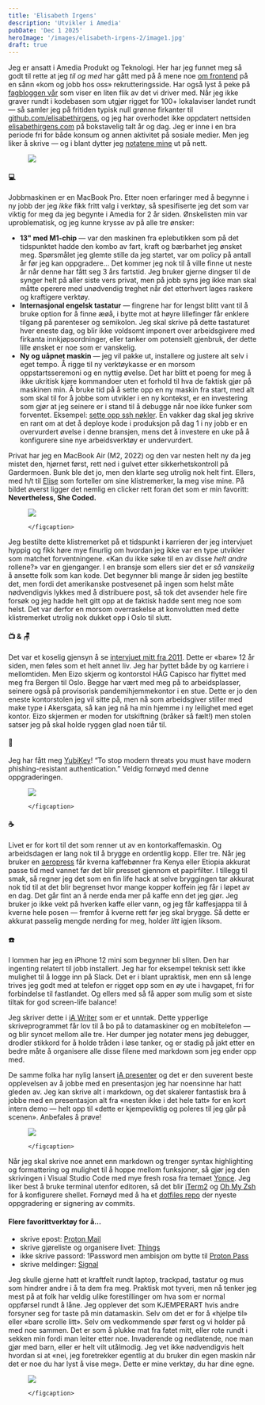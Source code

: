 ```yaml
---
title: 'Elisabeth Irgens'
description: 'Utvikler i Amedia'
pubDate: 'Dec 1 2025'
heroImage: '/images/elisabeth-irgens-2/image1.jpg'
draft: true
---
```









<Question1/>

Jeg er ansatt i Amedia Produkt og Teknologi. Her har jeg funnet meg så godt til rette at jeg _til og med_ har gått med på å mene noe [om frontend](https://www.amedia.no/jobb-hos-oss/frontend-utvikler) på en sånn «kom og jobb hos oss» rekrutteringsside. Har også lyst å peke på [fagbloggen vår](https://amedia.github.io/jotter/) som viser en liten flik av det vi driver med. Når jeg ikke graver rundt i kodebasen som utgjør rigget for 100+ lokalaviser landet rundt — så samler jeg på fritiden typisk null grønne firkanter til [github.com/elisabethirgens](https://github.com/elisabethirgens), og jeg har overhodet ikke oppdatert nettsiden [elisabethirgens.com](https://elisabethirgens.com/) på bokstavelig talt år og dag. Jeg er inne i en bra periode fri for både konsum og annen aktivitet på sosiale medier. Men jeg liker å skrive — og i blant dytter jeg [notatene mine](https://elisabethirgens.github.io/notes/) ut på nett.

<figure>
    <img src='/images/elisabeth-irgens-2/image2.jpg'/>
    <figcaption>
    </figcaption>
</figure>

<Question2/>

#### 💻

Jobbmaskinen er en MacBook Pro. Etter noen erfaringer med å begynne i ny jobb der jeg _ikke_ fikk fritt valg i verktøy, så spesifiserte jeg det som var viktig for meg da jeg begynte i Amedia for 2 år siden. Ønskelisten min var uproblematisk, og jeg kunne krysse av på alle tre ønsker:

- **13" med M1-chip** — var den maskinen fra eplebutikken som på det tidspunktet hadde den kombo av fart, kraft og bærbarhet jeg ønsket meg. Spørsmålet jeg glemte stille da jeg startet, var om policy på antall år før jeg kan oppgradere… Det kommer jeg nok til å ville finne ut neste år når denne har fått seg 3 års fartstid. Jeg bruker gjerne dingser til de synger helt på aller siste vers privat, men på jobb syns jeg ikke man skal måtte operere med unødvendig treghet når det etterhvert lages raskere og kraftigere verktøy.
- **Internasjonal engelsk tastatur** — fingrene har for lengst blitt vant til å bruke option for å finne æøå, i bytte mot at høyre lillefinger får enklere tilgang på parenteser og semikolon. Jeg skal skrive på dette tastaturet hver eneste dag, og blir ikke voldsomt imponert over arbeidsgivere med firkanta innkjøpsordninger, eller tanker om potensielt gjenbruk, der dette lille ønsket er noe som er vanskelig.
- **Ny og uåpnet maskin** — jeg vil pakke ut, installere og justere alt selv i eget tempo. Å rigge til ny verktøykasse er en morsom oppstartsseremoni og en nyttig øvelse. Det har blitt et poeng for meg å ikke ukritisk kjøre kommandoer uten et forhold til hva de faktisk gjør på maskinen min. Å bruke tid på å sette opp en ny maskin fra start, med alt som skal til for å jobbe som utvikler i en ny kontekst, er en investering som gjør at jeg seinere er i stand til å debugge når noe ikke funker som forventet. Eksempel: [sette opp ssh nøkler](https://elisabethirgens.github.io/notes/2022/01/ssh-keys/). En vakker dag skal jeg skrive en rant om at det å deploye kode i produksjon på dag 1 i ny jobb er en overvurdert øvelse i denne bransjen, mens det å investere en uke på å konfigurere sine nye arbeidsverktøy er undervurdert.

Privat har jeg en MacBook Air (M2, 2022) og den var nesten helt ny da jeg mistet den, hjørnet først, rett ned i gulvet etter sikkerhetskontroll på Gardermoen. Bunk ble det jo, men den klarte seg utrolig nok helt fint. Ellers, med h/t til [Elise](https://mineverktoy.com/elise-kristiansen/) som forteller om sine klistremerker, la meg vise mine. På bildet øverst ligger det nemlig en clicker rett foran det som er min favoritt: **Nevertheless, She Coded.**


<figure>
    <img src='/images/elisabeth-irgens-2/image3.jpg'/>
    <figcaption>

    </figcaption>
</figure>


Jeg bestilte dette klistremerket på et tidspunkt i karrieren der jeg intervjuet hyppig og fikk høre mye finurlig om hvordan jeg ikke var en type utvikler som matchet forventningene. «Kan du ikke søke til en av disse _helt andre_ rollene?» var en gjenganger. I en bransje som ellers sier det er _så vanskelig_ å ansette folk som kan kode. Det begynner bli mange år siden jeg bestilte det, men fordi det amerikanske postvesenet på ingen som helst måte nødvendigvis lykkes med å distribuere post, så tok det avsender hele fire forsøk og jeg hadde helt gitt opp at de faktisk hadde sent meg noe som helst. Det var derfor en morsom overraskelse at konvolutten med dette klistremerket utrolig nok dukket opp i Oslo til slutt.

#### 📺 & 🪑

Det var et koselig gjensyn å se [intervjuet mitt fra 2011](https://mineverktoy.com/elisabeth-irgens/). Dette er «bare» 12 år siden, men føles som et helt annet liv. Jeg har byttet både by og karriere i mellomtiden. Men Eizo skjerm og kontorstol HÅG Capisco har flyttet med meg fra Bergen til Oslo. Begge har vært med meg på to arbeidsplasser, seinere også på provisorisk pandemihjemmekontor i en stue. Dette er jo den eneste kontorstolen jeg vil sitte på, men nå som arbeidsgiver stiller med make type i Akersgata, så kan jeg nå ha min hjemme i ny leilighet med eget kontor. Eizo skjermen er moden for utskiftning (bråker så fælt!) men stolen satser jeg på skal holde ryggen glad noen tiår til.

#### 🔑

Jeg har fått meg [YubiKey](https://www.yubico.com/quiz/)! “To stop modern threats you must have modern phishing-resistant authentication.” Veldig fornøyd med denne oppgraderingen.

<figure>
    <img src='/images/elisabeth-irgens-2/image4.jpg'/>
    <figcaption>

    </figcaption>
</figure>

#### ☕️

Livet er for kort til det som renner ut av en kontorkaffemaskin. Og arbeidsdagen er lang nok til å brygge en ordentlig kopp. Eller tre. Når jeg bruker en [aeropress](https://aeropress.com/pages/how-it-works) får kverna kaffebønner fra Kenya eller Etiopia akkurat passe tid med vannet før det blir presset gjennom et papirfilter. I tillegg til smak, så regner jeg det som en fin life hack at selve bryggingen tar akkurat nok tid til at det blir begrenset hvor mange kopper koffein jeg får i løpet av en dag. Det går fint an å nerde enda mer på kaffe enn det jeg gjør. Jeg bruker jo ikke vekt på hverken kaffe eller vann, og jeg får kaffesjappa til å kverne hele posen — fremfor å kverne rett før jeg skal brygge. Så dette er akkurat passelig mengde nerding for meg, holder _litt_ igjen liksom.

#### ☎️

I lommen har jeg en iPhone 12 mini som begynner bli sliten. Den har ingenting relatert til jobb installert. Jeg har for eksempel teknisk sett ikke mulighet til å logge inn på Slack. Det er i blant upraktisk, men enn så lenge trives jeg godt med at telefon er rigget opp som en øy ute i havgapet, fri for forbindelse til fastlandet. Og ellers med så få apper som mulig som et siste tiltak for god screen-life balance!

<Question3/>

Jeg skriver dette i [iA Writer](https://ia.net/writer) som er et unntak. Dette ypperlige skriveprogrammet får lov til å bo på to datamaskiner og en mobiltelefon — og blir syncet mellom alle tre. Her dumper jeg notater mens jeg debugger, drodler stikkord for å holde tråden i løse tanker, og er stadig på jakt etter en bedre måte å organisere alle disse filene med markdown som jeg ender opp med.

De samme folka har nylig lansert [iA presenter](https://ia.net/presenter) og det er den suverent beste opplevelsen av å jobbe med en presentasjon jeg har noensinne har hatt gleden av. Jeg kan skrive alt i markdown, og det skalerer fantastisk bra å jobbe med en presentasjon alt fra «nesten ikke i det hele tatt» for en kort intern demo — helt opp til «dette er kjempeviktig og poleres til jeg går på scenen». Anbefales å prøve!

<figure>
    <img src='/images/elisabeth-irgens-2/image5.jpg'/>
    <figcaption>

    </figcaption>
</figure>

Når jeg skal skrive noe annet enn markdown og trenger syntax highlighting og formattering og mulighet til å hoppe mellom funksjoner, så gjør jeg den skrivingen i Visual Studio Code med mye fresh rosa fra temaet [Yonce](https://marketplace.visualstudio.com/items?itemName=minamarkham.minamarkham-yonce-vsix). Jeg liker best å bruke terminal utenfor editoren, så det blir [iTerm2](https://iterm2.com/) og [Oh My Zsh](https://ohmyz.sh/) for å konfigurere shellet. Fornøyd med å ha et [dotfiles repo](https://github.com/elisabethirgens/dotfiles/commits/main) der nyeste oppgradering er signering av commits.

#### Flere favorittverktøy for å…

- skrive epost: [Proton Mail](https://proton.me/mail)
- skrive gjøreliste og organisere livet: [Things](https://culturedcode.com/things/)
- ikke skrive passord: 1Password men ambisjon om bytte til [Proton Pass](https://proton.me/pass)
- skrive meldinger: [Signal](https://signal.org/)

<Question4/>

Jeg skulle gjerne hatt et kraftfelt rundt laptop, trackpad, tastatur og mus som hindrer andre i å ta dem fra meg. Praktisk mot tyveri, men nå tenker jeg mest på at folk har veldig ulike forestillinger om hva som er normal oppførsel rundt å låne. Jeg opplever det som KJEMPERART hvis andre forsyner seg for taste på min datamaskin. Selv om det er for å «hjelpe til» eller «bare scrolle litt». Selv om vedkommende spør først og vi holder på med noe sammen. Det er som å plukke mat fra fatet mitt, eller rote rundt i sekken min fordi man leiter etter noe. Invaderende og nedlatende, noe man gjør med barn, eller er helt vilt utålmodig. Jeg vet ikke nødvendigvis helt hvordan si at «nei, jeg foretrekker egentlig at du bruker din egen maskin når det er noe du har lyst å vise meg». Dette er mine verktøy, du har dine egne.

<figure>
    <img src='/images/elisabeth-irgens-2/image6.jpg'/>
    <figcaption>

    </figcaption>
</figure>